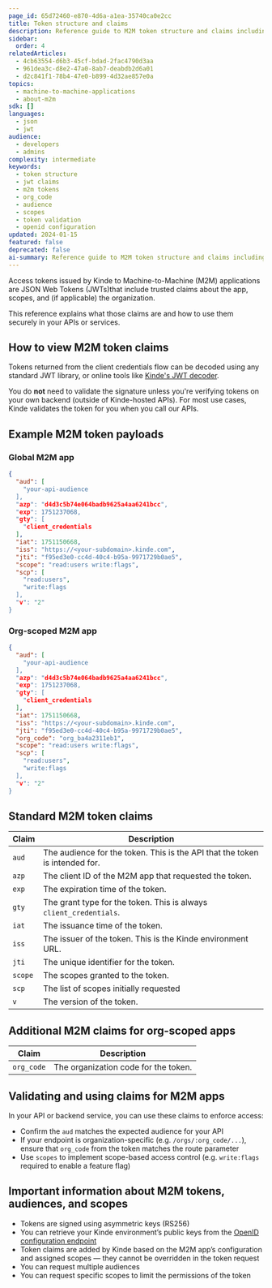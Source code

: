 ```yaml
---
page_id: 65d72460-e870-4d6a-a1ea-35740ca0e2cc
title: Token structure and claims
description: Reference guide to M2M token structure and claims including JWT payload examples, standard claims, and validation best practices for secure API access
sidebar:
  order: 4
relatedArticles:
  - 4cb63554-d6b3-45cf-bdad-2fac4790d3aa
  - 961dea3c-d8e2-47a0-8ab7-deabdb2d6a01
  - d2c841f1-78b4-47e0-b899-4d32ae857e0a
topics:
  - machine-to-machine-applications
  - about-m2m
sdk: []
languages:
  - json
  - jwt
audience:
  - developers
  - admins
complexity: intermediate
keywords:
  - token structure
  - jwt claims
  - m2m tokens
  - org_code
  - audience
  - scopes
  - token validation
  - openid configuration
updated: 2024-01-15
featured: false
deprecated: false
ai-summary: Reference guide to M2M token structure and claims including JWT payload examples, standard claims, and validation best practices for secure API access.
---
```


Access tokens issued by Kinde to Machine-to-Machine (M2M) applications are JSON Web Tokens (JWTs)that include trusted claims about the app, scopes, and (if applicable) the organization.

This reference explains what those claims are and how to use them securely in your APIs or services.

## How to view M2M token claims

Tokens returned from the client credentials flow can be decoded using any standard JWT library, or online tools like [Kinde's JWT decoder](https://kinde.com/tools/online-jwt-decoder/).

You do **not** need to validate the signature unless you're verifying tokens on your own backend (outside of Kinde-hosted APIs). For most use cases, Kinde validates the token for you when you call our APIs.

## Example M2M token payloads

### Global M2M app

```json
{
  "aud": [
    "your-api-audience
  ],
  "azp": "d4d3c5b74e064badb9625a4aa6241bcc",
  "exp": 1751237068,
  "gty": [
    "client_credentials
  ],
  "iat": 1751150668,
  "iss": "https://<your-subdomain>.kinde.com",
  "jti": "f95ed3e0-cc4d-40c4-b95a-9971729b0ae5",
  "scope": "read:users write:flags",
  "scp": [
    "read:users",
    "write:flags
  ],
  "v": "2"
}
```

### Org-scoped M2M app

```json
{
  "aud": [
    "your-api-audience
  ],
  "azp": "d4d3c5b74e064badb9625a4aa6241bcc",
  "exp": 1751237068,
  "gty": [
    "client_credentials
  ],
  "iat": 1751150668,
  "iss": "https://<your-subdomain>.kinde.com",
  "jti": "f95ed3e0-cc4d-40c4-b95a-9971729b0ae5",
  "org_code": "org_ba4a2311eb1",
  "scope": "read:users write:flags",
  "scp": [
    "read:users",
    "write:flags
  ],
  "v": "2"
}
```

## Standard M2M token claims

| Claim | Description |
|-------|-------------|
| `aud` | The audience for the token. This is the API that the token is intended for. |
| `azp` | The client ID of the M2M app that requested the token. |
| `exp` | The expiration time of the token. |
| `gty` | The grant type for the token. This is always `client_credentials`. |
| `iat` | The issuance time of the token. |
| `iss` | The issuer of the token. This is the Kinde environment URL. |
| `jti` | The unique identifier for the token. |
| `scope` | The scopes granted to the token. |
| `scp` | The list of scopes initially requested |
| `v` | The version of the token. |

## Additional M2M claims for org-scoped apps

| Claim | Description |
|-------|-------------|
| `org_code` | The organization code for the token. |


## Validating and using claims for M2M apps

In your API or backend service, you can use these claims to enforce access:

- Confirm the `aud` matches the expected audience for your API
- If your endpoint is organization-specific (e.g. `/orgs/:org_code/...`), ensure that `org_code` from the token matches the route parameter
- Use `scopes` to implement scope-based access control (e.g. `write:flags` required to enable a feature flag)

## Important information about M2M tokens, audiences, and scopes

- Tokens are signed using asymmetric keys (RS256)
- You can retrieve your Kinde environment’s public keys from the [OpenID configuration endpoint](https://your-subdomain.kinde.com/.well-known/openid-configuration)
- Token claims are added by Kinde based on the M2M app’s configuration and assigned scopes — they cannot be overridden in the token request
- You can request multiple audiences
- You can request specific scopes to limit the permissions of the token
